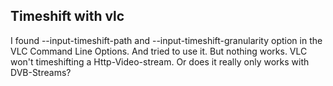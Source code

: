 == Timeshift with vlc ==

I found --input-timeshift-path and --input-timeshift-granularity option in the VLC Command Line Options. And tried to use it. But nothing works. VLC won't timeshifting a Http-Video-stream. Or does it really only works with DVB-Streams?